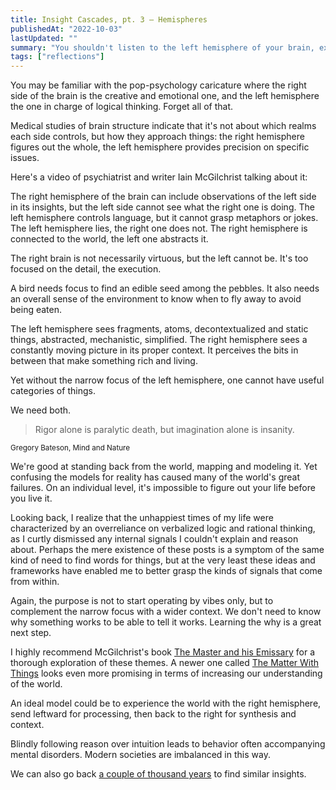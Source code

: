 ```yaml
---
title: Insight Cascades, pt. 3 — Hemispheres
publishedAt: "2022-10-03"
lastUpdated: ""
summary: "You shouldn't listen to the left hemisphere of your brain, except when it comes to your daily bread."
tags: ["reflections"]
---
```


You may be familiar with the pop-psychology caricature where the right side of the brain is the creative and emotional one,
and the left hemisphere the one in charge of logical thinking. Forget all of that.

Medical studies of brain structure indicate that it's not about which realms each side controls,
but how they approach things: the right hemisphere figures out the whole, the left hemisphere provides
precision on specific issues.

Here's a video of psychiatrist and writer Iain McGilchrist talking about it:

<YTPlayer url="https://www.youtube.com/watch?v=dFs9WO2B8uI" />

The right hemisphere of the brain can include observations of the left side in its insights,
but the left side cannot see what the right one is doing. The left hemisphere controls language,
but it cannot grasp metaphors or jokes. The left hemisphere lies, the right one does not.
The right hemisphere is connected to the world, the left one abstracts it.

The right brain is not necessarily virtuous, but the left cannot be. It's too focused on the detail,
the execution.

A bird needs focus to find an edible seed among the pebbles. It also needs an overall sense
of the environment to know when to fly away to avoid being eaten.

The left hemisphere sees fragments, atoms, decontextualized and static things, abstracted, mechanistic,
simplified. The right hemisphere sees a constantly moving picture in its proper context.
It perceives the bits in between that make something rich and living.

Yet without the narrow focus of the left hemisphere, one cannot have useful categories of things.

We need both.

> Rigor alone is paralytic death, but imagination alone is insanity.

<small>Gregory Bateson, Mind and Nature</small>

We're good at standing back from the world, mapping and modeling it. Yet confusing the models for reality has caused many of the world's great failures.
On an individual level, it's impossible to figure out your life before you live it.

Looking back, I realize that the unhappiest times of my life were characterized by an overreliance on verbalized logic and rational thinking, as
I curtly dismissed any internal signals I couldn't explain and reason about. Perhaps the mere existence of these posts is a symptom of the same kind of
need to find words for things, but at the very least these ideas and frameworks have enabled me to better grasp the kinds of signals that come from within.

Again, the purpose is not to start operating by vibes only, but to complement the narrow focus with a wider context. We don't need to know why
something works to be able to tell it works. Learning the why is a great next step.

I highly recommend McGilchrist's book [The Master and his Emissary](https://en.wikipedia.org/wiki/The_Master_and_His_Emissary)
for a thorough exploration of these themes. A newer one called [The Matter With Things](https://en.wikipedia.org/wiki/The_Matter_with_Things)
looks even more promising in terms of increasing our understanding of the world.

An ideal model could be to experience the world with the right hemisphere, send leftward for
processing, then back to the right for synthesis and context.

Blindly following reason over intuition leads to behavior often accompanying mental disorders. Modern societies are imbalanced in this way.

We can also go back [a couple of thousand years](/blog/insight-cascades-pt-4) to find similar insights.

